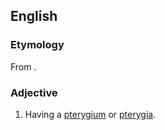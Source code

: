 ==English==

===Etymology===
From {{af|en|pterygium|-ate}}.

===Adjective===
{{en-adj|-}}

# {{lb|en|rare}} Having a [[pterygium]] or [[pterygia]].